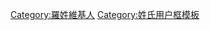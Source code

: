 {{Userbox
  |id=羅
  |id-c=#ffff00
  |info=這個用戶姓'''[[羅姓|羅]]'''。
  |info-c=#fff0ff
  |info-s=10
  |border-c=black
}}
<includeonly>[[Category:羅姓維基人]]</includeonly><noinclude>[[Category:姓氏用户框模板]]</noinclude>